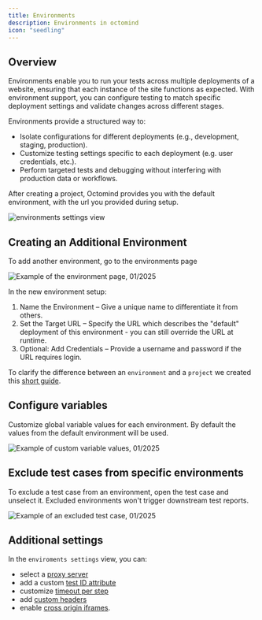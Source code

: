 ```yaml
---
title: Environments
description: Environments in octomind
icon: "seedling"
---
```


## Overview

Environments enable you to run your tests across multiple deployments of a website, ensuring that each instance of the
site functions as expected. With environment support, you can configure testing to match specific deployment settings
and validate changes across different stages.

Environments provide a structured way to:

- Isolate configurations for different deployments (e.g., development, staging, production).
- Customize testing settings specific to each deployment (e.g. user credentials, etc.).
- Perform targeted tests and debugging without interfering with production data or workflows.

After creating a project, Octomind provides you with the default environment, with the url you provided during setup.

<Frame caption="environments settings view, 03/2025">
  <img
    src="/images/advanced/environments-settings.png"
    alt="environments settings view"
  />
</Frame>

## Creating an Additional Environment

To add another environment, go to the environments page

<Frame caption="Example of the environment page, 01/2025">
  <img
    src="/images/advanced/environments-page.png"
    alt="Example of the environment page, 01/2025"
  />
</Frame>

In the new environment setup:

1. Name the Environment – Give a unique name to differentiate it from others.
2. Set the Target URL – Specify the URL which describes the "default" deployment of this environment - you can still override the URL at runtime.
3. Optional: Add Credentials – Provide a username and password if the URL requires login.

To clarify the difference between an `environment` and a `project` we created this [short guide](/guides/project-environments).

## Configure variables

Customize global variable values for each environment. By default the values from the default environment will be used.

<Frame caption="Example of custom variable values, 01/2025">
  <img
    src="/images/advanced/additional-environment-variables.png"
    alt="Example of custom variable values, 01/2025"
  />
</Frame>

## Exclude test cases from specific environments

To exclude a test case from an environment, open the test case and unselect it. Excluded environments won't trigger downstream test reports.

<Frame caption="Example of an excluded test case, 01/2025">
  <img
    src="/images/advanced/exclude-tc-from-environment.png"
    alt="Example of an excluded test case, 01/2025"
  />
</Frame>

## Additional settings

In the `enviroments settings` view, you can:

- select a [proxy server](/proxy/proxy-settings)
- add a custom [test ID attribute](/runtime/testid-attribute)
- customize [timeout per step](/get-started/execute-test-cases#test-timeout)
- add [custom headers](/runtime/custom-headers)
- enable [cross origin iframes](/advanced/cross-origin-iframes). 
